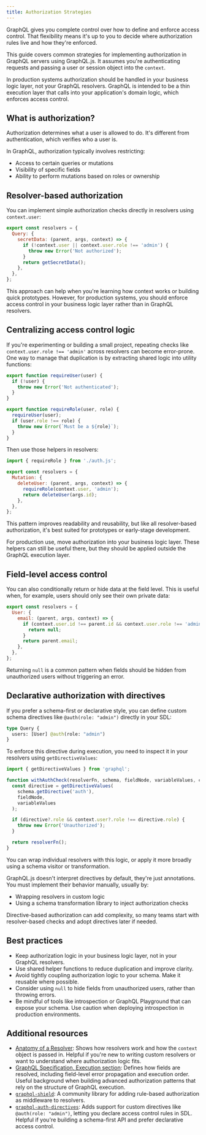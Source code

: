 ```yaml
---
title: Authorization Strategies
---
```



GraphQL gives you complete control over how to define and enforce access control. 
That flexibility means it's up to you to decide where authorization rules live and 
how they're enforced.

This guide covers common strategies for implementing authorization in GraphQL 
servers using GraphQL.js. It assumes you're authenticating requests and passing a user or 
session object into the `context`.

<Callout type="info" emoji="ℹ️">
  In production systems authorization should be handled in your business logic layer, not your
  GraphQL resolvers. GraphQL is intended to be a thin execution layer that calls into your application's
  domain logic, which enforces access control.
</Callout>

## What is authorization?

Authorization determines what a user is allowed to do. It's different from 
authentication, which verifies who a user is.

In GraphQL, authorization typically involves restricting:

- Access to certain queries or mutations
- Visibility of specific fields
- Ability to perform mutations based on roles or ownership

## Resolver-based authorization

You can implement simple authorization checks directly in resolvers using `context.user`:

```js
export const resolvers = {
  Query: {
    secretData: (parent, args, context) => {
      if (!context.user || context.user.role !== 'admin') {
        throw new Error('Not authorized');
      }
      return getSecretData();
    },
  },
};
```

This approach can help when you're learning how context works or building quick prototypes.
However, for production systems, you should enforce access control in your business logic layer 
rather than in GraphQL resolvers.

## Centralizing access control logic

If you're experimenting or building a small project, repeating checks like 
`context.user.role !== 'admin'` across resolvers can become error-prone. One 
way to manage that duplication is by extracting shared logic into utility functions:

```js
export function requireUser(user) {
  if (!user) {
    throw new Error('Not authenticated');
  }
}

export function requireRole(user, role) {
  requireUser(user);
  if (user.role !== role) {
    throw new Error(`Must be a ${role}`);
  }
}
```

Then use those helpers in resolvers:

```js
import { requireRole } from './auth.js';

export const resolvers = {
  Mutation: {
    deleteUser: (parent, args, context) => {
      requireRole(context.user, 'admin');
      return deleteUser(args.id);
    },
  },
};
```

This pattern improves readability and reusability, but like all resolver-based authorization, 
it's best suited for prototypes or early-stage development.

For production use, move authorization into your business logic layer. These helpers can still be useful 
there, but they should be applied outside the GraphQL execution layer.

## Field-level access control

You can also conditionally return or hide data at the field level. This 
is useful when, for example, users should only see their own private data:

```js
export const resolvers = {
  User: {
    email: (parent, args, context) => {
      if (context.user.id !== parent.id && context.user.role !== 'admin') {
        return null;
      }
      return parent.email;
    },
  },
};
```

Returning `null` is a common pattern when fields should be hidden from
unauthorized users without triggering an error.

## Declarative authorization with directives

If you prefer a schema-first or declarative style, you can define custom
schema directives like `@auth(role: "admin")` directly in your SDL:

```graphql
type Query {
  users: [User] @auth(role: "admin")
}
```

To enforce this directive during execution, you need to inspect it in your resolvers
using `getDirectiveValues`:

```js
import { getDirectiveValues } from 'graphql';

function withAuthCheck(resolverFn, schema, fieldNode, variableValues, context) {
  const directive = getDirectiveValues(
    schema.getDirective('auth'),
    fieldNode,
    variableValues
  );

  if (directive?.role && context.user?.role !== directive.role) {
    throw new Error('Unauthorized');
  }

  return resolverFn();
}
```

You can wrap individual resolvers with this logic, or apply it more broadly using a
schema visitor or transformation.

GraphQL.js doesn't interpret directives by default, they're just annotations.
You must implement their behavior manually, usually by:

- Wrapping resolvers in custom logic
- Using a schema transformation library to inject authorization checks

Directive-based authorization can add complexity, so many teams start with
resolver-based checks and adopt directives later if needed.

## Best practices

- Keep authorization logic in your business logic layer, not in your GraphQL resolvers.
- Use shared helper functions to reduce duplication and improve clarity.
- Avoid tightly coupling authorization logic to your schema. Make it
reusable where possible.
- Consider using `null` to hide fields from unauthorized users, rather than
throwing errors.
- Be mindful of tools like introspection or GraphQL Playground that can
expose your schema. Use caution when deploying introspection in production
environments.

## Additional resources

- [Anatomy of a Resolver](./resolver-anatomy): Shows how resolvers work and how the `context` 
object is passed in. Helpful if you're new to writing custom resolvers or 
want to understand where authorization logic fits.
- [GraphQL Specification, Execution section](https://spec.graphql.org/October2021/#sec-Execution): Defines how fields are 
resolved, including field-level error propagation and execution order. Useful 
background when building advanced authorization patterns that rely on the 
structure of GraphQL execution.
- [`graphql-shield`](https://github.com/dimatill/graphql-shield): A community library for adding rule-based 
authorization as middleware to resolvers.
- [`graphql-auth-directives`](https://github.com/the-guild-org/graphql-auth-directives): Adds support for custom directives like 
`@auth(role: "admin")`, letting you declare access control rules in SDL. 
Helpful if you're building a schema-first API and prefer declarative access 
control.



